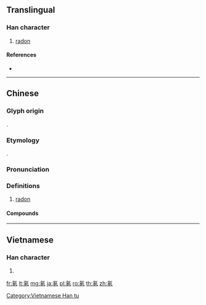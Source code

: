 {{also|氭}}
==Translingual==

===Han character===
{{Han char|rn=84|rad=气|as=05|sn=9|four=80317|canj=ONHEY|ids=⿹气冬}}

# [[radon]]

====References====
* {{Han ref|kx=0599.111|hdz=32011.050|uh=6C21|ud=27681|bh=CF6C|bd=53100}}

----

==Chinese==
{{zh-forms}}

===Glyph origin===
{{Han etym}}
{{Han compound|气|c1=s|t1=gas|冬|c2=p|ls=psc}}.

===Etymology===
{{bor|zh|en|radon|ra'''don'''}}.

===Pronunciation===
{{zh-pron
|m=dōng
|c=dung1
|cat=n
}}

===Definitions===
{{zh-hanzi}}

# {{lb|zh|chemistry}} [[radon]]

====Compounds====
{{zh-der|氡氣}}

----

==Vietnamese==

===Han character===
{{vi-readings|rs=气05| hanviet = đông}}

# {{defn|lang=vi|sort=气05}}

[[Category:Vietnamese Han tu]]

[[fr:氡]]
[[lt:氡]]
[[mg:氡]]
[[ja:氡]]
[[pl:氡]]
[[ro:氡]]
[[th:氡]]
[[zh:氡]]